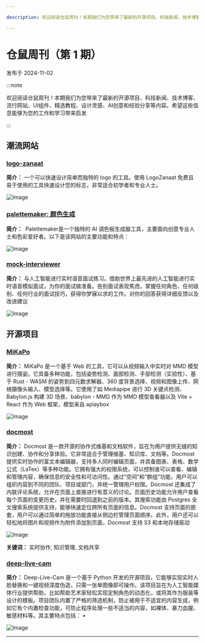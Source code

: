 ```yaml
---

description: 欢迎阅读仓鼠周刊！本期我们为您带来了最新的开源项目、科技新闻、技术博客、流行网站、UI组件、精选教程、设计灵感、AI创意和经验分享等内容。希望这些信息能够为您的工作和学习带来启发

---
```




# 仓鼠周刊（第 1 期）

发布于 2024-11-02

:::note

欢迎阅读仓鼠周刊！本期我们为您带来了最新的开源项目、科技新闻、技术博客、流行网站、UI组件、精选教程、设计灵感、AI创意和经验分享等内容。希望这些信息能够为您的工作和学习带来启发

:::

## 潮流网站

### [logo-zanaat](https://www.logozanaat.app/)

**简介：** 一个可以快速设计简单而独特的 logo 的工具。使用 LogoZanaat 免费且易于使用的工具快速设计您的标志，非常适合初学者和专业人士。

![Image](../static/assets/images/66e3167f-e981-45ce-8e1e-f128cebe8a6b.png)

### [palettemaker: 颜色生成](https://palettemaker.com/)

**简介：**  Palettemaker是一个独特的 AI 调色板生成器工具，主要面向创意专业人士和色彩爱好者。以下是该网站的主要功能和特点：

![Image](../static/assets/images/c558e692-e5eb-4ee7-8355-03cdebc10e78.png)

### [mock-interviewer](https://www.mockinterviewer.ai/)

**简介：** 与人工智能进行实时语音面试练习。借助世界上最先进的人工智能进行实时语音模拟面试，为你的面试做准备。告别面试表现焦虑。掌握任何角色、任何级别、任何行业的面试技巧，获得你梦寐以求的工作。对你的回答获得详细反馈以及改进建议

![Image](../static/assets/images/dd60a30e-0d96-4f00-865a-49011650ecc8.png)

## 开源项目

### [MiKaPo](https://mikapo.amyang.dev/)

**简介：** MiKaPo 是一个基于 Web 的工具，它可以从视频输入中实时对 MMD 模型进行摆姿。它具备多种功能，包括姿势检测、面部检测、手部检测（实验性）、基于 Rust - WASM 的姿势到四元数求解器、360 度背景选择、视频和图像上传、网络摄像头输入、模型选择等。它使用了如 Mediapipe 进行 3D 关键点检测、Babylon.js 构建 3D 场景、babylon - MMD 作为 MMD 模型查看器以及 Vite + React 作为 Web 框架，模型来自 aplaybox

![Image](../static/assets/images/11cc9a21-2248-8023-8a23-f697fdab1618.png)

### [docmost](https://docmost.com/)

**简介：** Docmost 是一款开源的协作式维基和文档软件，旨在为用户提供无缝的知识创建、协作和分享体验。它非常适合于管理维基、知识库、文档等。Docmost 提供实时协作的富文本编辑器，支持多人同时编辑页面，并具备图表、表格、数学公式（LaTex）等多种功能。它拥有强大的权限系统，可以控制谁可以查看、编辑和管理内容，确保信息的安全性和可访问性。通过“空间”和“群组”功能，用户可以组织内容到不同的团队、项目或部门，并统一管理用户权限。Docmost 还集成了内联评论系统，允许在页面上直接进行有意义的讨论。页面历史功能允许用户查看每个页面的变更历史，并在需要时回退到之前的版本。其搜索功能由 Postgres 全文搜索系统提供支持，能够快速定位跨所有页面的信息。Docmost 支持页面的嵌套，用户可以通过简单的拖放功能直接从侧边栏管理页面顺序。此外，用户还可以轻松地将图片和视频作为附件添加到页面，Docmost 支持 S3 和本地存储驱动

![Image](../static/assets/images/12ac9a21-2248-80e4-b1a9-cb459815e08c.png)

**关键词：** 实时协作, 知识管理, 文档共享

### [deep-live-cam](https://github.com/hacksider/Deep-Live-Cam)

**简介：** Deep-Live-Cam 是一个基于 Python 开发的开源项目，它能够实现实时人脸替换和一键视频深度伪造，只需一张单图像即可操作。该项目旨在为人工智能媒体行业提供帮助，比如帮助艺术家轻松实现定制角色的动态化，或将其作为服装等设计的模板。项目团队内置了严格的筛选机制，防止被用于不适宜的内容生成，例如它有个内置检查功能，可防止程序处理一些不适当的内容，如裸体、暴力血腥、敏感材料等。其主要特点包括：
• 

![Image](../static/assets/images/2150b62d-c43a-411d-a66d-a847e3384167.png)

---

